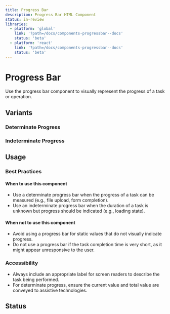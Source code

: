 ```yaml
---
title: Progress Bar
description: Progress Bar HTML Component
status: in-review
libraries:
  - platform: 'global'
    link: '?path=/docs/components-progressbar--docs'
    status: 'beta'
  - platform: 'react'
    link: '?path=/docs/components-progressbar--docs'
    status: 'beta'
---
```


# Progress Bar

Use the progress bar component to visually represent the progress of a task or operation.

## Variants

### Determinate Progress

<ComponentContainer>
  <ProgressBar currentValue="40" finalValue="100" size="sm" />
</ComponentContainer>

### Indeterminate Progress

<ComponentContainer>
  <ProgressBar
    isIndeterminate="true"
    label="Loading..."
    size="sm"
    color="blue"
  />
</ComponentContainer>

## Usage

### Best Practices

#### When to use this component

- Use a determinate progress bar when the progress of a task can be measured (e.g., file upload, form completion).
- Use an indeterminate progress bar when the duration of a task is unknown but progress should be indicated (e.g., loading state).

#### When not to use this component

- Avoid using a progress bar for static values that do not visually indicate progress.
- Do not use a progress bar if the task completion time is very short, as it might appear unresponsive to the user.

### Accessibility

- Always include an appropriate label for screen readers to describe the task being performed.
- For determinate progress, ensure the current value and total value are conveyed to assistive technologies.

## Status

<ComponentStatusBlock componentId="progress-bar" />
